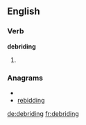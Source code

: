 ==English==

===Verb===
'''debriding'''

# {{third-person singular of|debride}}

===Anagrams===
* {{alphagram|bddegiinr}}
* [[rebidding#English|rebidding]]

[[de:debriding]]
[[fr:debriding]]